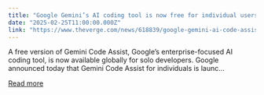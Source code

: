 ```yaml
---
title: "Google Gemini’s AI coding tool is now free for individual users"
date: "2025-02-25T11:00:00.000Z"
link: "https://www.theverge.com/news/618839/google-gemini-ai-code-assist-free-individuals-availability"
---
```


A free version of Gemini Code Assist, Google’s enterprise-focused AI coding tool, is now available globally for solo developers. Google announced today that Gemini Code Assist for individuals is launc...

[Read more](https://www.theverge.com/news/618839/google-gemini-ai-code-assist-free-individuals-availability)
